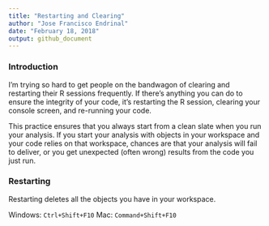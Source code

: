 ```yaml
---
title: "Restarting and Clearing"
author: "Jose Francisco Endrinal"
date: "February 18, 2018"
output: github_document
---
```


### Introduction

I'm trying so hard to get people on the bandwagon of clearing and restarting their R sessions frequently. If there's anything you can do to ensure the integrity of your code, it's restarting the R session, clearing your console screen, and re-running your code.  

This practice ensures that you always start from a clean slate when you run your analysis. If you start your analysis with objects in your workspace and your code relies on that workspace, chances are that your analysis will fail to deliver, or you get unexpected (often wrong) results from the code you just run.  

### Restarting

Restarting deletes all the objects you have in your workspace. 

Windows: `Ctrl+Shift+F10`
Mac: `Command+Shift+F10`